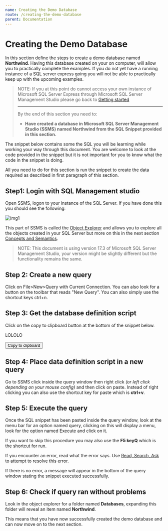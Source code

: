 ```yaml
---
name: Creating the Demo Database
route: /creating-the-demo-database
parent: Documentation
---
```



# Creating the Demo Database

In this section define the steps to create a demo database named **Northwind**. Having this database created on your on computer, will allow you to practically complete the examples. If you do not yet have a running instance of a SQL server express going you will not be able to practically keep up with the upcoming examples.

>NOTE: If you at this point do cannot access your own instance of Microsoft SQL Server Express through Microsoft SQL Server Management Studio please go back to [Getting started](/getting-started)
>
> ---
>By the end of this section you need to:
>
>   * **Have created a database in Microsoft SQL Server Management Studio
(SSMS) named Northwind from the SQL Snippet provided in this section.**

The snippet below contains some the SQL you will be learning while working your way through this document. You are welcome to look at the code provided in the snippet but it is not important for you to know what the code in the snippet is doing.

All you need to do for this section is run the snippet to create the data required as described in first paragraph of this section.

## Step1: Login with SQL Management studio

Open SSMS, logon to your instance of the SQL Server. If you have done this you should see the following:

![img1](https://s3-eu-west-1.amazonaws.com/ffc.tech.doc/images/ssms.png)

This part of SSMS is called the [Object Explorer](https://docs.microsoft.com/en-us/sql/ssms/object/object-explorer?view=sql-server-2017) and allows you to explore all the objects created in your SQL Server but more on this in the next section [Concepts and Semantics](/concepts-and-semantics).

>NOTE: This document is using version 17.3 of Microsoft SQL Server Management Studio, your version might be slightly different but the functionality remains the same.

## Step 2: Create a new query
Click on File>New>Query with Current Connection. You can also look for a button on the toolbar that reads "New Query". You can also simply use the shortcut keys ctrl+n.

## Step 3: Get the database definition script
Click on the copy to clipboard button at the bottom of the snippet below.

<Props of={Playground}/>

<Playground>
	<div>LOLOLO</div>
</Playground>

<Button>Copy to clipboard</Button>

## Step 4: Place data definition script in a new query
Go to SSMS click inside the query window then right click *(or left click depending on your mouse config)* and then click on paste. Instead of right clicking you can also use the shortcut key for paste which is **ctrl+v**.

## Step 5: Execute the query
Once the SQL snippet has been pasted inside the query window, look at the menu bar for an option named query, clicking on this will display a menu, look for the option named Execute and click on it.

If you want to skip this procedure you may also use the **F5 keyQ** which is the shortcut for run.

If you encounter an error, read what the error says. Use [Read, Search, Ask](https://www.freecodecamp.org/forum/t/the-read-search-ask-methodology-for-getting-unstuck/137307) to attempt to resolve this error.

If there is no error, a message will appear in the bottom of the query window stating the snippet executed successfully.

## Step 6: Check if query ran without problems
Look in the object explorer for a folder named **Databases**, expanding this folder will reveal an item named **Northwind**.

This means that you have now successfully created the demo database and can now move on to the next section.
